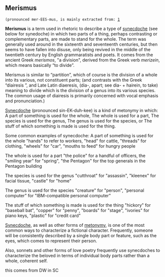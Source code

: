 == Merismus ==
 (pronounced mer-EES-mus, is mainly extracted from: [http://www.worldwidewords.org/qa/qa-mer1.htm]

'''Merismus'''  is a term used in rhetoric to describe a type of [[synecdoche]] (see below for synedoche) in which two parts of a thing, perhaps contrasting or complementary parts, are made to stand for the whole. The term was generally used around in the sixteenth and seventeenth centuries, but then seems to have fallen into disuse, only being revived in the middle of the twentieth century by English grammaratists and poets. It comes from the ancient Greek ''merismos'', "a division", derived from the Greek verb ''merizein'', which means basically “to divide”.

Merismus is similar to “partition”, which of course is the division of a whole into its various, not constituent parts; (and contrasts with the Greek “diairesis ”, and Late Latin diaeresis, (dia-, apart; see dia- + hairein, to take) meaning to divide which is the division of a genus into its various species. The common usage of diairesis is primarily concerned with vocal emphasis and pronunciation.)


[[Synecdoche]] (pronounced sin-EK-duh-kee) is a kind of metonymy in which:
A part of something is used for the whole,
The whole is used for a part,
The species is used for the genus,
The genus is used for the species, or
The stuff of which something is made is used for the thing.

Some common examples of synecdoche:
A part of something is used for the whole 
"hands" to refer to workers, "head" for cattle, "threads" for clothing, "wheels" for "car", "mouths to feed" for hungry people

The whole is used for a part 
"the police" for a handful of officers, the "smiling year" for "spring", "the Pentagon" for the top generals in the Pentagon building

The species is used for the genus 
"cutthroat" for "assassin", "kleenex" for facial tissue, "castle" for "home"

The genus is used for the species 
"creature" for "person", "personal computer" for "IBM-compatible personal computer"

The stuff of which something is made is used for the thing 
"hickory" for "baseball bat", "copper" for "penny", "boards" for "stage", "ivories" for piano keys, "plastic" for "credit card"

[[Synecdoche]], as well as other forms of [[metonymy]], is one of the most common ways to characterize a fictional character. Frequently, someone will be consistently described by a single body part or feature, such as the eyes, which comes to represent their person.

Also, sonnets and other forms of love poetry frequently use synecdoches to characterize the beloved in terms of individual body parts rather than a whole, coherent self.

this comes from DW in SC